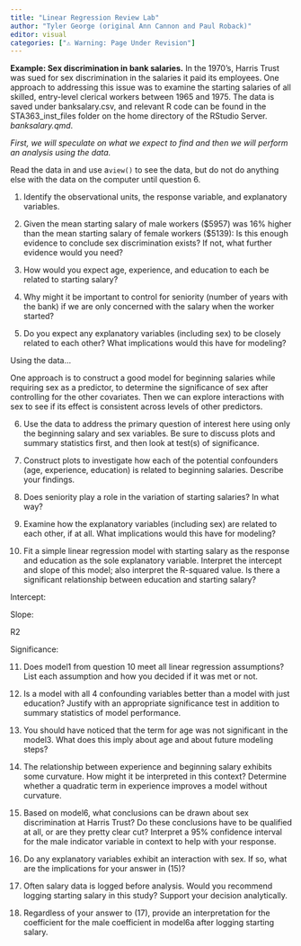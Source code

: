 ```yaml
---
title: "Linear Regression Review Lab"
author: "Tyler George (original Ann Cannon and Paul Roback)"
editor: visual
categories: ["⚠️ Warning: Page Under Revision"]
---
```


**Example: Sex discrimination in bank salaries.** In the 1970’s, Harris Trust was sued for sex discrimination in the salaries it paid its employees. One approach to addressing this issue was to examine the starting salaries of all skilled, entry-level clerical workers between 1965 and 1975. The data is saved under banksalary.csv, and relevant R code can be found in the STA363_inst_files folder on the home directory of the RStudio Server. *banksalary.qmd*.

*First, we will speculate on what we expect to find and then we will perform an analysis using the data.*

Read the data in and use a`view()` to see the data, but do not do anything else with the data on the computer until question 6.

1.  Identify the observational units, the response variable, and explanatory variables.

2.  Given the mean starting salary of male workers (\$5957) was 16% higher than the mean starting salary of female workers (\$5139): Is this enough evidence to conclude sex discrimination exists? If not, what further evidence would you need?

3.  How would you expect age, experience, and education to each be related to starting salary?

4.  Why might it be important to control for seniority (number of years with the bank) if we are only concerned with the salary when the worker started?

5.  Do you expect any explanatory variables (including sex) to be closely related to each other? What implications would this have for modeling?

Using the data…

One approach is to construct a good model for beginning salaries while requiring sex as a predictor, to determine the significance of sex after controlling for the other covariates. Then we can explore interactions with sex to see if its effect is consistent across levels of other predictors.

6.  Use the data to address the primary question of interest here using only the beginning salary and sex variables. Be sure to discuss plots and summary statistics first, and then look at test(s) of significance.

7.  Construct plots to investigate how each of the potential confounders (age, experience, education) is related to beginning salaries. Describe your findings.

8.  Does seniority play a role in the variation of starting salaries? In what way?

9.  Examine how the explanatory variables (including sex) are related to each other, if at all. What implications would this have for modeling?

10. Fit a simple linear regression model with starting salary as the response and education as the sole explanatory variable. Interpret the intercept and slope of this model; also interpret the R-squared value. Is there a significant relationship between education and starting salary?

Intercept:

Slope:

R2

Significance:

11. Does model1 from question 10 meet all linear regression assumptions? List each assumption and how you decided if it was met or not.

12. Is a model with all 4 confounding variables better than a model with just education? Justify with an appropriate significance test in addition to summary statistics of model performance.

13. You should have noticed that the term for age was not significant in the model3. What does this imply about age and about future modeling steps?

14. The relationship between experience and beginning salary exhibits some curvature. How might it be interpreted in this context? Determine whether a quadratic term in experience improves a model without curvature.

15. Based on model6, what conclusions can be drawn about sex discrimination at Harris Trust? Do these conclusions have to be qualified at all, or are they pretty clear cut? Interpret a 95% confidence interval for the male indicator variable in context to help with your response.

16. Do any explanatory variables exhibit an interaction with sex. If so, what are the implications for your answer in (15)?

17. Often salary data is logged before analysis. Would you recommend logging starting salary in this study? Support your decision analytically.

18. Regardless of your answer to (17), provide an interpretation for the coefficient for the male coefficient in model6a after logging starting salary.
